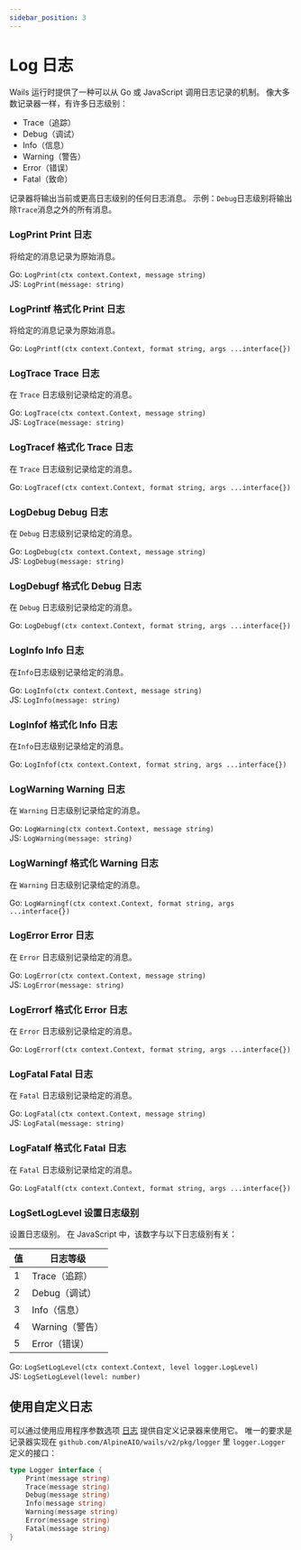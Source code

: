 ```yaml
---
sidebar_position: 3
---
```


# Log  日志

Wails 运行时提供了一种可以从 Go 或 JavaScript 调用日志记录的机制。 像大多数记录器一样，有许多日志级别：

- Trace（追踪）
- Debug（调试）
- Info（信息）
- Warning（警告）
- Error（错误）
- Fatal（致命）

记录器将输出当前或更高日志级别的任何日志消息。 示例：`Debug`日志级别将输出除`Trace`消息之外的所有消息。

### LogPrint  Print 日志

将给定的消息记录为原始消息。

Go: `LogPrint(ctx context.Context, message string)`<br/> JS: `LogPrint(message: string)`

### LogPrintf  格式化 Print 日志

将给定的消息记录为原始消息。

Go: `LogPrintf(ctx context.Context, format string, args ...interface{})`<br/>

### LogTrace  Trace 日志

在 `Trace` 日志级别记录给定的消息。

Go: `LogTrace(ctx context.Context, message string)`<br/> JS: `LogTrace(message: string)`

### LogTracef  格式化 Trace 日志

在 `Trace` 日志级别记录给定的消息。

Go: `LogTracef(ctx context.Context, format string, args ...interface{})`<br/>

### LogDebug  Debug 日志

在 `Debug` 日志级别记录给定的消息。

Go: `LogDebug(ctx context.Context, message string)`<br/> JS: `LogDebug(message: string)`

### LogDebugf  格式化 Debug 日志

在 `Debug` 日志级别记录给定的消息。

Go: `LogDebugf(ctx context.Context, format string, args ...interface{})`<br/>

### LogInfo  Info 日志

在`Info`日志级别记录给定的消息。

Go: `LogInfo(ctx context.Context, message string)`<br/> JS: `LogInfo(message: string)`

### LogInfof  格式化 Info 日志

在`Info`日志级别记录给定的消息。

Go: `LogInfof(ctx context.Context, format string, args ...interface{})`<br/>

### LogWarning  Warning 日志

在 `Warning` 日志级别记录给定的消息。

Go: `LogWarning(ctx context.Context, message string)`<br/> JS: `LogWarning(message: string)`

### LogWarningf  格式化 Warning 日志

在 `Warning` 日志级别记录给定的消息。

Go: `LogWarningf(ctx context.Context, format string, args ...interface{})`<br/>

### LogError  Error 日志

在 `Error` 日志级别记录给定的消息。

Go: `LogError(ctx context.Context, message string)`<br/> JS: `LogError(message: string)`

### LogErrorf  格式化 Error 日志

在 `Error` 日志级别记录给定的消息。

Go: `LogErrorf(ctx context.Context, format string, args ...interface{})`<br/>

### LogFatal  Fatal 日志

在 `Fatal` 日志级别记录给定的消息。

Go: `LogFatal(ctx context.Context, message string)`<br/> JS: `LogFatal(message: string)`

### LogFatalf  格式化 Fatal 日志

在 `Fatal` 日志级别记录给定的消息。

Go: `LogFatalf(ctx context.Context, format string, args ...interface{})`<br/>

### LogSetLogLevel  设置日志级别

设置日志级别。 在 JavaScript 中，该数字与以下日志级别有关：

| 值 | 日志等级        |
| - | ----------- |
| 1 | Trace（追踪）   |
| 2 | Debug（调试）   |
| 3 | Info（信息）    |
| 4 | Warning（警告） |
| 5 | Error（错误）   |

Go: `LogSetLogLevel(ctx context.Context, level logger.LogLevel)`<br/> JS: `LogSetLogLevel(level: number)`

## 使用自定义日志

可以通过使用应用程序参数选项 [日志](../../reference/options#日志) 提供自定义记录器来使用它。 唯一的要求是记录器实现在 `github.com/AlpineAIO/wails/v2/pkg/logger` 里 `logger.Logger` 定义的接口：

```go title="logger.go"
type Logger interface {
    Print(message string)
    Trace(message string)
    Debug(message string)
    Info(message string)
    Warning(message string)
    Error(message string)
    Fatal(message string)
}
```
